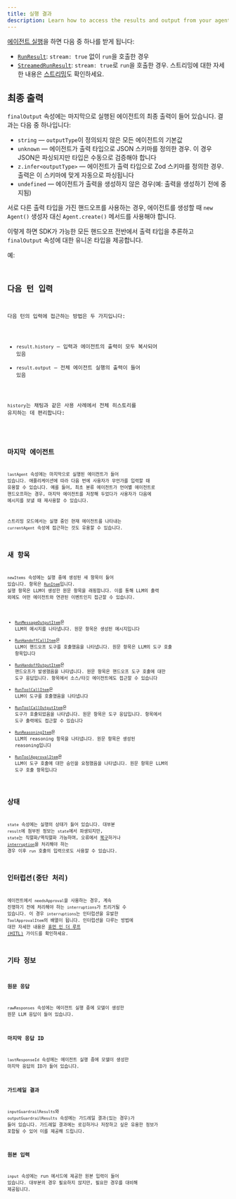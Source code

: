 ```yaml
---
title: 실행 결과
description: Learn how to access the results and output from your agent run
---
```



[에이전트 실행](/openai-agents-js/ko/guides/running-agents)을 하면 다음 중 하나를 받게 됩니다:

- [`RunResult`](/openai-agents-js/openai/agents/classes/runresult): `stream: true` 없이 `run`을 호출한 경우
- [`StreamedRunResult`](/openai-agents-js/openai/agents/classes/streamedrunresult): `stream: true`로 `run`을 호출한 경우. 스트리밍에 대한 자세한 내용은 [스트리밍](/openai-agents-js/ko/guides/streaming)도 확인하세요.

## 최종 출력

`finalOutput` 속성에는 마지막으로 실행된 에이전트의 최종 출력이 들어 있습니다. 결과는 다음 중 하나입니다:

- `string` — `outputType`이 정의되지 않은 모든 에이전트의 기본값
- `unknown` — 에이전트가 출력 타입으로 JSON 스키마를 정의한 경우. 이 경우 JSON은 파싱되지만 타입은 수동으로 검증해야 합니다
- `z.infer<outputType>` — 에이전트가 출력 타입으로 Zod 스키마를 정의한 경우. 출력은 이 스키마에 맞게 자동으로 파싱됩니다
- `undefined` — 에이전트가 출력을 생성하지 않은 경우(예: 출력을 생성하기 전에 중지됨)

서로 다른 출력 타입을 가진 핸드오프를 사용하는 경우, 에이전트를 생성할 때 `new Agent()` 생성자 대신 `Agent.create()` 메서드를 사용해야 합니다.

이렇게 하면 SDK가 가능한 모든 핸드오프 전반에서 출력 타입을 추론하고 `finalOutput` 속성에 대한 유니온 타입을 제공합니다.

예:

<Code
  lang="typescript"
  code={handoffFinalOutputTypes}
  title="핸드오프 최종 출력 타입"
/>

## 다음 턴 입력

다음 턴의 입력에 접근하는 방법은 두 가지입니다:

- `result.history` — 입력과 에이전트의 출력이 모두 복사되어 있음
- `result.output` — 전체 에이전트 실행의 출력이 들어 있음

`history`는 채팅과 같은 사용 사례에서 전체 히스토리를 유지하는 데 편리합니다:

<Code lang="typescript" code={historyLoop} title="히스토리 루프" />

## 마지막 에이전트

`lastAgent` 속성에는 마지막으로 실행된 에이전트가 들어 있습니다. 애플리케이션에 따라 다음 번에 사용자가 무언가를 입력할 때 유용할 수 있습니다. 예를 들어, 최초 분류 에이전트가 언어별 에이전트로 핸드오프하는 경우, 마지막 에이전트를 저장해 두었다가 사용자가 다음에 메시지를 보낼 때 재사용할 수 있습니다.

스트리밍 모드에서는 실행 중인 현재 에이전트를 나타내는 `currentAgent` 속성에 접근하는 것도 유용할 수 있습니다.

## 새 항목

`newItems` 속성에는 실행 중에 생성된 새 항목이 들어 있습니다. 항목은 [`RunItem`](/openai-agents-js/openai/agents/type-aliases/runitem)입니다. 실행 항목은 LLM이 생성한 원문 항목을 래핑합니다. 이를 통해 LLM의 출력 외에도 어떤 에이전트와 연관된 이벤트인지 접근할 수 있습니다.

- [`RunMessageOutputItem`](/openai-agents-js/openai/agents/classes/runmessageoutputitem)은 LLM의 메시지를 나타냅니다. 원문 항목은 생성된 메시지입니다
- [`RunHandoffCallItem`](/openai-agents-js/openai/agents/classes/runhandoffcallitem)은 LLM이 핸드오프 도구를 호출했음을 나타냅니다. 원문 항목은 LLM의 도구 호출 항목입니다
- [`RunHandoffOutputItem`](/openai-agents-js/openai/agents/classes/runhandoffoutputitem)은 핸드오프가 발생했음을 나타냅니다. 원문 항목은 핸드오프 도구 호출에 대한 도구 응답입니다. 항목에서 소스/타깃 에이전트에도 접근할 수 있습니다
- [`RunToolCallItem`](/openai-agents-js/openai/agents/classes/runtoolcallitem)은 LLM이 도구를 호출했음을 나타냅니다
- [`RunToolCallOutputItem`](/openai-agents-js/openai/agents/classes/runtoolcalloutputitem)은 도구가 호출되었음을 나타냅니다. 원문 항목은 도구 응답입니다. 항목에서 도구 출력에도 접근할 수 있습니다
- [`RunReasoningItem`](/openai-agents-js/openai/agents/classes/runreasoningitem)은 LLM의 reasoning 항목을 나타냅니다. 원문 항목은 생성된 reasoning입니다
- [`RunToolApprovalItem`](/openai-agents-js/openai/agents/classes/runtoolapprovalitem)은 LLM이 도구 호출에 대한 승인을 요청했음을 나타냅니다. 원문 항목은 LLM의 도구 호출 항목입니다

## 상태

`state` 속성에는 실행의 상태가 들어 있습니다. 대부분 `result`에 첨부된 정보는 `state`에서 파생되지만, `state`는 직렬화/역직렬화 가능하며, 오류에서 [복구](/openai-agents-js/ko/guides/running-agents#exceptions)하거나 [`interruption`](#interruptions)을 처리해야 하는 경우 이후 `run` 호출의 입력으로도 사용할 수 있습니다.

## 인터럽션(중단 처리)

에이전트에서 `needsApproval`을 사용하는 경우, 계속 진행하기 전에 처리해야 하는 `interruptions`가 트리거될 수 있습니다. 이 경우 `interruptions`는 인터럽션을 유발한 `ToolApprovalItem`의 배열이 됩니다. 인터럽션을 다루는 방법에 대한 자세한 내용은 [휴먼 인 더 루프 (HITL)](/openai-agents-js/ko/guides/human-in-the-loop) 가이드를 확인하세요.

## 기타 정보

### 원문 응답

`rawResponses` 속성에는 에이전트 실행 중에 모델이 생성한 원문 LLM 응답이 들어 있습니다.

### 마지막 응답 ID

`lastResponseId` 속성에는 에이전트 실행 중에 모델이 생성한 마지막 응답의 ID가 들어 있습니다.

### 가드레일 결과

`inputGuardrailResults`와 `outputGuardrailResults` 속성에는 가드레일 결과(있는 경우)가 들어 있습니다. 가드레일 결과에는 로깅하거나 저장하고 싶은 유용한 정보가 포함될 수 있어 이를 제공해 드립니다.

### 원본 입력

`input` 속성에는 run 메서드에 제공한 원본 입력이 들어 있습니다. 대부분의 경우 필요하지 않지만, 필요한 경우를 대비해 제공됩니다.
